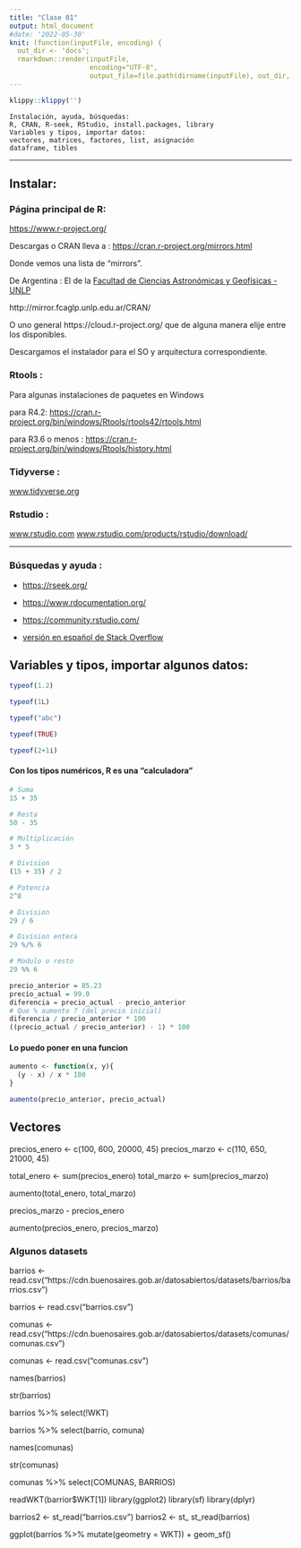 ```yaml
---
title: "Clase 01"
output: html_document
#date: '2022-05-30'
knit: (function(inputFile, encoding) {
  out_dir <- 'docs';
  rmarkdown::render(inputFile,
                    encoding="UTF-8",
                    output_file=file.path(dirname(inputFile), out_dir, 'clase01.html')) })
---
```


```r
klippy::klippy('')
```

```
Instalación, ayuda, búsquedas:
R, CRAN, R-seek, RStudio, install.packages, library
Variables y tipos, importar datos:
vectores, matrices, factores, list, asignación
dataframe, tibles
```

---

## Instalar:

### Página principal de R:
[https://www.r-project.org/](https://www.r-project.org/)

Descargas o CRAN lleva a : [https://cran.r-project.org/mirrors.html](https://cran.r-project.org/mirrors.html)

Donde vemos una lista de "mirrors".

De Argentina : El de la [Facultad de Ciencias Astronómicas y Geofísicas - UNLP](https://www.fcaglp.unlp.edu.ar/)

http://mirror.fcaglp.unlp.edu.ar/CRAN/

O uno general https://cloud.r-project.org/ que de alguna manera elije entre los disponibles.

Descargamos el instalador para el SO y arquitectura correspondiente.


### Rtools :
Para algunas instalaciones de paquetes en Windows

para R4.2:
[https://cran.r-project.org/bin/windows/Rtools/rtools42/rtools.html](https://cran.r-project.org/bin/windows/Rtools/rtools42/rtools.html)

para R3.6 o menos :
[https://cran.r-project.org/bin/windows/Rtools/history.html](https://cran.r-project.org/bin/windows/Rtools/history.html)


### Tidyverse :
[www.tidyverse.org](https://www.tidyverse.org/packages/)

### Rstudio :
[www.rstudio.com](https://www.rstudio.com/)
[www.rstudio.com/products/rstudio/download/](https://www.rstudio.com/products/rstudio/download/)

***

### Búsquedas y ayuda :

- [https://rseek.org/](https://rseek.org/)

- [https://www.rdocumentation.org/](https://www.rdocumentation.org/)

- [https://community.rstudio.com/](https://community.rstudio.com/)

- [versión en español de Stack Overflow](https://es.stackoverflow.com/)

## Variables y tipos, importar algunos datos:

```r
typeof(1.2)

typeof(1L)

typeof("abc")

typeof(TRUE)

typeof(2+1i)

```

#### Con los tipos numéricos, R es una "calculadora"

```r
# Suma
15 + 35 

# Resta
50 - 35 

# Multiplicación
3 * 5

# Division
(15 + 35) / 2 

# Potencia
2^8

# Division
29 / 6

# Division entera
29 %/% 6

# Modulo o resto
29 %% 6
```


```r
precio_anterior = 85.23
precio_actual = 99.0
diferencia = precio_actual - precio_anterior
# Que % aumento ? (del precio inicial)
diferencia / precio_anterior * 100
((precio_actual / precio_anterior) - 1) * 100
```
#### Lo puedo poner en una funcion
```r
aumento <- function(x, y){
  (y - x) / x * 100
}

aumento(precio_anterior, precio_actual)
```
## Vectores

precios_enero <- c(100, 600, 20000, 45)
precios_marzo <- c(110, 650, 21000, 45)

total_enero <- sum(precios_enero)
total_marzo <- sum(precios_marzo)

aumento(total_enero, total_marzo)

precios_marzo - precios_enero

aumento(precios_enero, precios_marzo)

### Algunos datasets

barrios <- read.csv("https://cdn.buenosaires.gob.ar/datosabiertos/datasets/barrios/barrios.csv")

barrios <- read.csv("barrios.csv")

comunas <- read.csv("https://cdn.buenosaires.gob.ar/datosabiertos/datasets/comunas/comunas.csv")

comunas <- read.csv("comunas.csv")

names(barrios)

str(barrios)

barrios %>% select(!WKT)

barrios %>% select(barrio, comuna)

names(comunas)

str(comunas)

comunas %>% select(COMUNAS, BARRIOS)

readWKT(barrior$WKT[1])
library(ggplot2)
library(sf)
library(dplyr)

barrios2 <- st_read("barrios.csv")
barrios2 <- st_ st_read(barrios)



ggplot(barrios %>% mutate(geometry = WKT)) + 
geom_sf()


